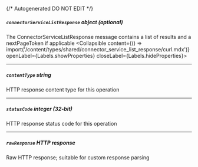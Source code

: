 {/* Autogenerated DO NOT EDIT  */}

##### `connectorServiceListResponse` _object (optional)_
The ConnectorServiceListResponse message contains a list of results and a nextPageToken if applicable
<Collapsible content={() => import('/content/types/shared/connector_service_list_response/curl.mdx')} openLabel={Labels.showProperties} closeLabel={Labels.hideProperties}>
</Collapsible>

---
##### `contentType` _string_
HTTP response content type for this operation

---
##### `statusCode` _integer (32-bit)_
HTTP response status code for this operation

---
##### `rawResponse` _HTTP response_
Raw HTTP response; suitable for custom response parsing


